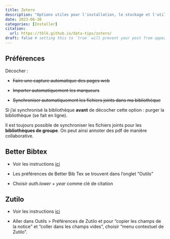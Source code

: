 ```yaml
---
title: Zotero
description: "Options utiles pour l'installation, le stockage et l'utilisation avec des éditeurs Markdown"
date: 2023-06-30
categories: [Installer]
citation: 
  url: https://tblk.github.io/data-tips/zotero/ 
draft: false # setting this to `true` will prevent your post from appearing on your listing page until you're ready!
---
```


## Préférences

Décocher :

- ~~Faire une capture automatique des pages web~~ 

- ~~Importer automatiquement les marqueurs~~

- ~~Synchroniser automatiquement les fichiers joints dans ma bibliothèque~~

::: {.callout-tip}
Si j'ai synchronisé la bibliothèque **avant** de décocher cette option : purger la bibliothèque (se fait en ligne).
:::

::: {.callout-note}
Il est toujours possible de synchroniser les fichiers joints pour les **bibliothèques de groupe**. On peut ainsi annoter des pdf de manière collaborative.
:::

## Better Bibtex

- Voir les instructions [ici](https://retorque.re/zotero-better-bibtex/installation/)

- Les préférences de Better Bib Tex se trouvent dans l'onglet "Outils"

- Choisir *auth.lower + year* comme clé de citation

## Zutilo

- Voir les instructions [ici](https://github.com/wshanks/Zutilo)

- Aller dans Outils > Préférences de Zutilo et pour "copier les champs de la notice" et "coller dans les champs vides", choisir "menu contextuel de Zutilo".